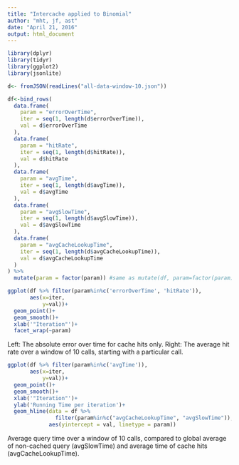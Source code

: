 ```yaml
---
title: "Intercache applied to Binomial"
author: "mht, jf, ast"
date: "April 21, 2016"
output: html_document
---
```


```r
library(dplyr)
library(tidyr)
library(ggplot2)
library(jsonlite)

d<- fromJSON(readLines("all-data-window-10.json"))

df<-bind_rows(
  data.frame(
    param = "errorOverTime",
    iter = seq(1, length(d$errorOverTime)),
    val = d$errorOverTime
  ),
  data.frame(
    param = "hitRate",
    iter = seq(1, length(d$hitRate)),
    val = d$hitRate
  ),
  data.frame(
    param = "avgTime",
    iter = seq(1, length(d$avgTime)),
    val = d$avgTime
  ),
  data.frame(
    param = "avgSlowTime",
    iter = seq(1, length(d$avgSlowTime)),
    val = d$avgSlowTime
  ),
  data.frame(
    param = "avgCacheLookupTime",
    iter = seq(1, length(d$avgCacheLookupTime)),
    val = d$avgCacheLookupTime
  )
) %>%
  mutate(param = factor(param)) #same as mutate(df, param=factor(param))
```



```r
ggplot(df %>% filter(param%in%c('errorOverTime', 'hitRate')), 
       aes(x=iter,
           y=val))+
  geom_point()+
  geom_smooth()+
  xlab('"Iteration"')+
  facet_wrap(~param)

```

Left: The absolute error over time for cache hits only.
Right: The average hit rate over a window of 10 calls, starting with a particular call.

```r
ggplot(df %>% filter(param%in%c('avgTime')), 
       aes(x=iter,
           y=val))+
  geom_point()+
  geom_smooth()+
  xlab('"Iteration"')+
  ylab('Running Time per iteration')+
  geom_hline(data = df %>% 
               filter(param%in%c("avgCacheLookupTime", "avgSlowTime")),
             aes(yintercept = val, linetype = param))
```

Average query time over a window of 10 calls, compared to global average of non-cached query (avgSlowTime) and average time of cache hits (avgCacheLookupTime).
